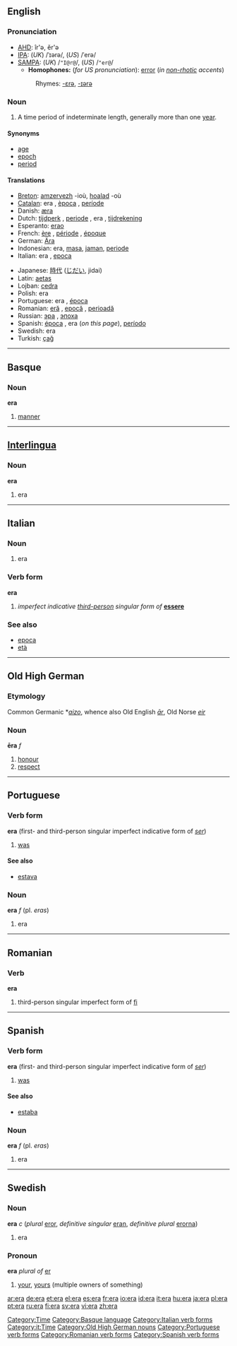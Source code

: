 {{see|Era|ERA|-era}}
==English==

===Pronunciation===
*[[AHD]]: îr'ə, ĕr'ə
*[[IPA]]: (''UK'') /ˈɪərə/, (''US'') /ˈerə/
*[[SAMPA]]: (''UK'') /<tt>"I@r@</tt>/, (''US'') /<tt>"er@</tt>/
**'''Homophones:''' (''for US pronunciation''): [[error]] (''in [[non-rhotic]] accents'')
*:Rhymes: [[Rhymes:English:-ɛrə|-ɛrə]], [[Rhymes:English:-ɪərə|-ɪərə]]

===Noun===
{{en-noun}}

# A time period of indeterminate length, generally more than one [[year]].

====Synonyms====
*[[age]]
*[[epoch]]
*[[period]]

====Translations====
{{top}}
*[[Breton]]: [[amzervezh]] {{f}} -ioù, [[hoalad]] {{m}} -où
*[[Catalan]]: era {{f}}, [[època]] {{f}}, [[període]] {{m}}
*Danish: [[æra]] {{c}}
*Dutch: [[tijdperk]] {{n}}, [[periode]] {{f}}, era {{m}}, [[tijdrekening]]
*Esperanto: [[erao]]
*French: [[ère]] {{f}}, [[période]] {{f}}, [[époque]] {{f}}
*German: [[Ära]] {{f}}
*Indonesian: era, [[masa]], [[jaman]], [[periode]]
*Italian: era {{f}}, [[epoca]] {{f}}
{{mid}}
*Japanese: [[時代]] ([[じだい]], jidai)
*Latin: [[aetas]] {{f}}
*Lojban: [[cedra]]
*Polish: era {{f}}
*Portuguese: era {{f}}, [[época]] {{f}}
*Romanian: [[eră]] {{f}}, [[epocă]] {{f}}, [[perioadă]] {{f}}
*Russian: [[эра]] {{f}}, [[эпоха]] {{f}}
*Spanish: [[época]] {{f}}, era {{f}} (''on this page''), [[período]] {{m}}
*Swedish: era {{c}}
*Turkish: [[çağ]]
{{bottom}}

[[Category:Time]]

----

==Basque==

===Noun===
'''era'''

# [[manner]]

[[Category:Basque language]]

----

==[[Interlingua]]==

===Noun===
'''era'''

# era

----

==Italian==

===Noun===
{{it-noun|er|f|a|e}}

# era

===Verb form===
'''era'''

# ''imperfect indicative [[third-person]] singular form of'' '''[[essere]]'''

===See also===
*[[epoca]]
*[[età]]

[[Category:Italian verb forms]]
[[Category:it:Time]]

----

==Old High German==

===Etymology===
Common Germanic *''[[aizo]]'', whence also Old English ''[[ār]]'', Old Norse ''[[eir]]''

===Noun===
'''ēra''' ''f''

# [[honour]]
# [[respect]]

[[Category:Old High German nouns]]

----

==Portuguese==

===Verb form===
'''era''' (first- and third-person singular imperfect indicative form of ''[[ser]]'')

# [[was]]

====See also====
*[[estava]]

===Noun===
'''era''' ''f'' (pl. ''eras'')

# era

[[Category:Portuguese verb forms]]

----

==Romanian==

===Verb===
'''era'''

# third-person singular imperfect form of [[fi]]

[[Category:Romanian verb forms]]

----

==Spanish==

===Verb form===
'''era''' (first- and third-person singular imperfect indicative form of ''[[ser]]'')

# [[was]]

====See also====
*[[estaba]]

===Noun===
'''era''' ''f'' (pl. ''eras'')

# era

[[Category:Spanish verb forms]]

----

==Swedish==

===Noun===
'''era''' ''c'' (''plural'' [[eror]], ''definitive singular'' [[eran]], ''definitive plural'' [[erorna]])

# era

===Pronoun===
'''era''' ''plural of'' [[er#Swedish|er]]

# [[your]], [[yours]] (multiple owners of something)

[[ar:era]]
[[de:era]]
[[et:era]]
[[el:era]]
[[es:era]]
[[fr:era]]
[[io:era]]
[[id:era]]
[[it:era]]
[[hu:era]]
[[ja:era]]
[[pl:era]]
[[pt:era]]
[[ru:era]]
[[fi:era]]
[[sv:era]]
[[vi:era]]
[[zh:era]]